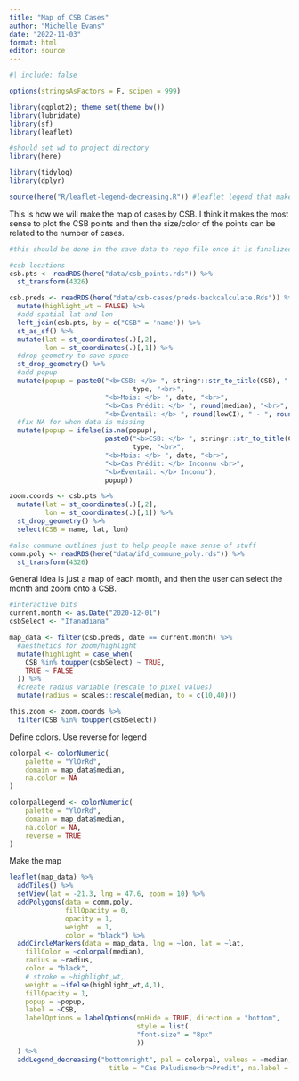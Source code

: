 ```yaml
---
title: "Map of CSB Cases"
author: "Michelle Evans"
date: "2022-11-03"
format: html
editor: source
---
```



```r
#| include: false

options(stringsAsFactors = F, scipen = 999)

library(ggplot2); theme_set(theme_bw())
library(lubridate)
library(sf)
library(leaflet)

#should set wd to project directory
library(here)

library(tidylog)
library(dplyr)

source(here("R/leaflet-legend-decreasing.R")) #leaflet legend that makes more sense
```

This is how we will make the map of cases by CSB. I think it makes the most sense to plot the CSB points and then the size/color of the points can be related to the number of cases.

```r
#this should be done in the save data to repo file once it is finalized

#csb locations
csb.pts <- readRDS(here("data/csb_points.rds")) %>%
  st_transform(4326)

csb.preds <- readRDS(here("data/csb-cases/preds-backcalculate.Rds")) %>%
  mutate(highlight_wt = FALSE) %>%
  #add spatial lat and lon
  left_join(csb.pts, by = c("CSB" = 'name')) %>%
  st_as_sf() %>%
  mutate(lat = st_coordinates(.)[,2],
         lon = st_coordinates(.)[,1]) %>%
  #drop geometry to save space
  st_drop_geometry() %>%
  #add popup
  mutate(popup = paste0("<b>CSB: </b> ", stringr::str_to_title(CSB), " ", 
                               type, "<br>",
                        "<b>Mois: </b> ", date, "<br>",
                        "<b>Cas Prédit: </b> ", round(median), "<br>",
                        "<b>Éventail: </b> ", round(lowCI), " - ", round(uppCI))) %>%
  #fix NA for when data is missing
  mutate(popup = ifelse(is.na(popup),
                        paste0("<b>CSB: </b> ", stringr::str_to_title(CSB), " ", 
                               type, "<br>",
                        "<b>Mois: </b> ", date, "<br>",
                        "<b>Cas Prédit: </b> Inconnu <br>",
                        "<b>Éventail: </b> Inconu"),
                        popup))

zoom.coords <- csb.pts %>%
  mutate(lat = st_coordinates(.)[,2],
         lon = st_coordinates(.)[,1]) %>%
  st_drop_geometry() %>%
  select(CSB = name, lat, lon)

#also commune outlines just to help people make sense of stuff
comm.poly <- readRDS(here("data/ifd_commune_poly.rds")) %>%
  st_transform(4326)
```

General idea is just a map of each month, and then the user can select the month and zoom onto a CSB.

```r
#interactive bits
current.month <- as.Date("2020-12-01")
csbSelect <- "Ifanadiana"

map_data <- filter(csb.preds, date == current.month) %>%
  #aesthetics for zoom/highlight
  mutate(highlight = case_when(
    CSB %in% toupper(csbSelect) ~ TRUE,
    TRUE ~ FALSE
  )) %>%
  #create radius variable (rescale to pixel values)
  mutate(radius = scales::rescale(median, to = c(10,40)))

this.zoom <- zoom.coords %>%
  filter(CSB %in% toupper(csbSelect))

```

Define colors. Use reverse for legend
```r
colorpal <- colorNumeric(
    palette = "YlOrRd",
    domain = map_data$median,
    na.color = NA
)

colorpalLegend <- colorNumeric(
    palette = "YlOrRd",
    domain = map_data$median,
    na.color = NA,
    reverse = TRUE
)
```

Make the map

```r
leaflet(map_data) %>%
  addTiles() %>%
  setView(lat = -21.3, lng = 47.6, zoom = 10) %>%
  addPolygons(data = comm.poly,
              fillOpacity = 0,
              opacity = 1,
              weight  = 1,
              color = "black") %>%
  addCircleMarkers(data = map_data, lng = ~lon, lat = ~lat,
    fillColor = ~colorpal(median),
    radius = ~radius,
    color = "black", 
    # stroke = ~highlight_wt,
    weight = ~ifelse(highlight_wt,4,1),
    fillOpacity = 1,
    popup = ~popup,
    label = ~CSB,
    labelOptions = labelOptions(noHide = TRUE, direction = "bottom", 
                                style = list(
                                "font-size" = "8px"
                                ))
  ) %>%
  addLegend_decreasing("bottomright", pal = colorpal, values = ~median,
                         title = "Cas Paludisme<br>Predit", na.label = "", decreasing = TRUE)
```

